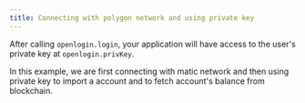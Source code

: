 ```yaml
---
title: Connecting with polygon network and using private key
---
```


After calling `openlogin.login`, your application will
have access to the user's private key at `openlogin.privKey`.

In this example, we are first connecting with matic network and then using private key to import a account
and to fetch account's balance from blockchain.
